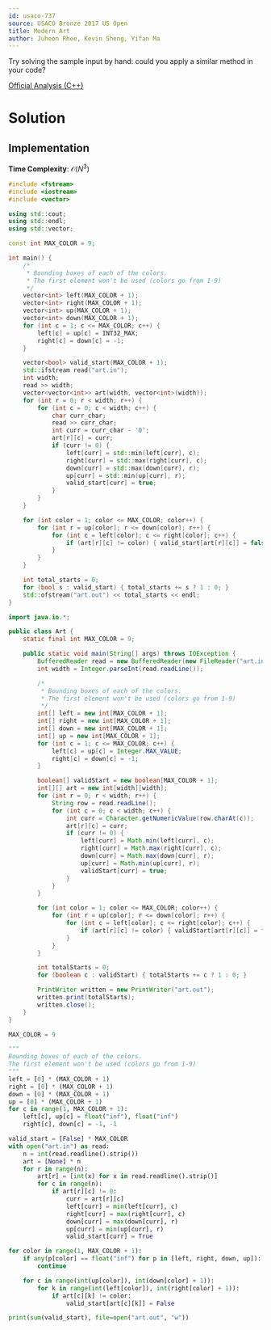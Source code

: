 ```yaml
---
id: usaco-737
source: USACO Bronze 2017 US Open
title: Modern Art
author: Juheon Rhee, Kevin Sheng, Yifan Ma
---
```


<Spoiler title="Hint">

Try solving the sample input by hand: could you apply a similar method in your code?

</Spoiler>

[Official Analysis (C++)](http://www.usaco.org/current/data/sol_art_bronze_open17.html)

# Solution

<Spoiler title="Solution">

## Implementation

**Time Complexity**: $\mathcal O(N^3)$

<LanguageSection>
<CPPSection>

```cpp
#include <fstream>
#include <iostream>
#include <vector>

using std::cout;
using std::endl;
using std::vector;

const int MAX_COLOR = 9;

int main() {
	/*
	 * Bounding boxes of each of the colors.
	 * The first element won't be used (colors go from 1-9)
	 */
	vector<int> left(MAX_COLOR + 1);
	vector<int> right(MAX_COLOR + 1);
	vector<int> up(MAX_COLOR + 1);
	vector<int> down(MAX_COLOR + 1);
	for (int c = 1; c <= MAX_COLOR; c++) {
		left[c] = up[c] = INT32_MAX;
		right[c] = down[c] = -1;
	}

	vector<bool> valid_start(MAX_COLOR + 1);
	std::ifstream read("art.in");
	int width;
	read >> width;
	vector<vector<int>> art(width, vector<int>(width));
	for (int r = 0; r < width; r++) {
		for (int c = 0; c < width; c++) {
			char curr_char;
			read >> curr_char;
			int curr = curr_char - '0';
			art[r][c] = curr;
			if (curr != 0) {
				left[curr] = std::min(left[curr], c);
				right[curr] = std::max(right[curr], c);
				down[curr] = std::max(down[curr], r);
				up[curr] = std::min(up[curr], r);
				valid_start[curr] = true;
			}
		}
	}

	for (int color = 1; color <= MAX_COLOR; color++) {
		for (int r = up[color]; r <= down[color]; r++) {
			for (int c = left[color]; c <= right[color]; c++) {
				if (art[r][c] != color) { valid_start[art[r][c]] = false; }
			}
		}
	}

	int total_starts = 0;
	for (bool s : valid_start) { total_starts += s ? 1 : 0; }
	std::ofstream("art.out") << total_starts << endl;
}
```

</CPPSection>
<JavaSection>

```java
import java.io.*;

public class Art {
	static final int MAX_COLOR = 9;

	public static void main(String[] args) throws IOException {
		BufferedReader read = new BufferedReader(new FileReader("art.in"));
		int width = Integer.parseInt(read.readLine());

		/*
		 * Bounding boxes of each of the colors.
		 * The first element won't be used (colors go from 1-9)
		 */
		int[] left = new int[MAX_COLOR + 1];
		int[] right = new int[MAX_COLOR + 1];
		int[] down = new int[MAX_COLOR + 1];
		int[] up = new int[MAX_COLOR + 1];
		for (int c = 1; c <= MAX_COLOR; c++) {
			left[c] = up[c] = Integer.MAX_VALUE;
			right[c] = down[c] = -1;
		}

		boolean[] validStart = new boolean[MAX_COLOR + 1];
		int[][] art = new int[width][width];
		for (int r = 0; r < width; r++) {
			String row = read.readLine();
			for (int c = 0; c < width; c++) {
				int curr = Character.getNumericValue(row.charAt(c));
				art[r][c] = curr;
				if (curr != 0) {
					left[curr] = Math.min(left[curr], c);
					right[curr] = Math.max(right[curr], c);
					down[curr] = Math.max(down[curr], r);
					up[curr] = Math.min(up[curr], r);
					validStart[curr] = true;
				}
			}
		}

		for (int color = 1; color <= MAX_COLOR; color++) {
			for (int r = up[color]; r <= down[color]; r++) {
				for (int c = left[color]; c <= right[color]; c++) {
					if (art[r][c] != color) { validStart[art[r][c]] = false; }
				}
			}
		}

		int totalStarts = 0;
		for (boolean c : validStart) { totalStarts += c ? 1 : 0; }

		PrintWriter written = new PrintWriter("art.out");
		written.print(totalStarts);
		written.close();
	}
}
```

</JavaSection>
<PySection>

```py
MAX_COLOR = 9

"""
Bounding boxes of each of the colors.
The first element won't be used (colors go from 1-9)
"""
left = [0] * (MAX_COLOR + 1)
right = [0] * (MAX_COLOR + 1)
down = [0] * (MAX_COLOR + 1)
up = [0] * (MAX_COLOR + 1)
for c in range(1, MAX_COLOR + 1):
	left[c], up[c] = float("inf"), float("inf")
	right[c], down[c] = -1, -1

valid_start = [False] * MAX_COLOR
with open("art.in") as read:
	n = int(read.readline().strip())
	art = [None] * n
	for r in range(n):
		art[r] = [int(x) for x in read.readline().strip()]
		for c in range(n):
			if art[r][c] != 0:
				curr = art[r][c]
				left[curr] = min(left[curr], c)
				right[curr] = max(right[curr], c)
				down[curr] = max(down[curr], r)
				up[curr] = min(up[curr], r)
				valid_start[curr] = True

for color in range(1, MAX_COLOR + 1):
	if any(p[color] == float("inf") for p in [left, right, down, up]):
		continue

	for c in range(int(up[color]), int(down[color] + 1)):
		for k in range(int(left[color]), int(right[color] + 1)):
			if art[c][k] != color:
				valid_start[art[c][k]] = False

print(sum(valid_start), file=open("art.out", "w"))
```

</PySection>
</LanguageSection>

</Spoiler>
